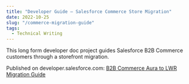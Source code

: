 ```yaml
---
title: "Developer Guide — Salesforce Commerce Store Migration"
date: 2022-10-25
slug: "/commerce-migration-guide"
tags:
  - Technical Writing
---
```

This long form developer doc project guides Salesforce B2B Commerce customers through a storefront migration.

Published on developer.salesforce.com: [B2B Commerce Aura to LWR Migration Guide
](https://developer.salesforce.com/docs/commerce/lwr-migration/overview)